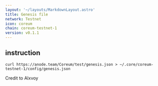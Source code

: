 ```yaml
---
layout: '~/layouts/MarkdownLayout.astro'
title: Genesis file
network: Testnet
icon: coreum
chain: coreum-testnet-1
version: v0.1.1
---
```

## instruction

```
curl https://anode.team/Coreum/test/genesis.json > ~/.core/coreum-testnet-1/config/genesis.json
```
Credit to Alxvoy